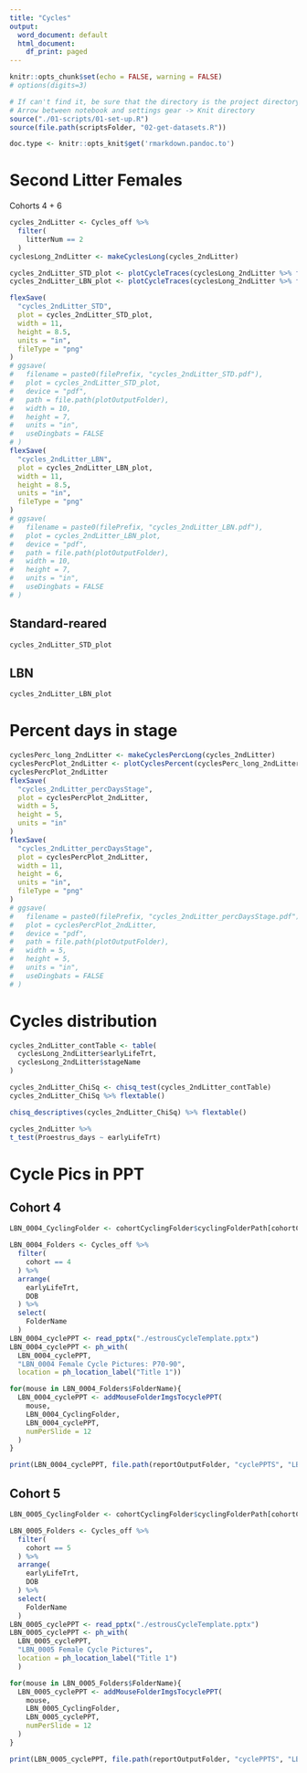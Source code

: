 ```yaml
---
title: "Cycles"
output:
  word_document: default
  html_document:
    df_print: paged
---
```


```r
knitr::opts_chunk$set(echo = FALSE, warning = FALSE)
# options(digits=3)
```

```r
# If can't find it, be sure that the directory is the project directory
# Arrow between notebook and settings gear -> Knit directory
source("./01-scripts/01-set-up.R")
source(file.path(scriptsFolder, "02-get-datasets.R"))

```

```r
doc.type <- knitr::opts_knit$get('rmarkdown.pandoc.to')
```

# Second Litter Females

Cohorts 4 + 6

```r
cycles_2ndLitter <- Cycles_off %>%
  filter(
    litterNum == 2
  )
cyclesLong_2ndLitter <- makeCyclesLong(cycles_2ndLitter)

cycles_2ndLitter_STD_plot <- plotCycleTraces(cyclesLong_2ndLitter %>% filter(earlyLifeTrt == "STD"))
cycles_2ndLitter_LBN_plot <- plotCycleTraces(cyclesLong_2ndLitter %>% filter(earlyLifeTrt == "LBN"))

flexSave(
  "cycles_2ndLitter_STD",
  plot = cycles_2ndLitter_STD_plot,
  width = 11,
  height = 8.5,
  units = "in",
  fileType = "png"
)
# ggsave(
#   filename = paste0(filePrefix, "cycles_2ndLitter_STD.pdf"),
#   plot = cycles_2ndLitter_STD_plot,
#   device = "pdf",
#   path = file.path(plotOutputFolder),
#   width = 10,
#   height = 7,
#   units = "in",
#   useDingbats = FALSE
# )
flexSave(
  "cycles_2ndLitter_LBN",
  plot = cycles_2ndLitter_LBN_plot,
  width = 11,
  height = 8.5,
  units = "in",
  fileType = "png"
)
# ggsave(
#   filename = paste0(filePrefix, "cycles_2ndLitter_LBN.pdf"),
#   plot = cycles_2ndLitter_LBN_plot,
#   device = "pdf",
#   path = file.path(plotOutputFolder),
#   width = 10,
#   height = 7,
#   units = "in",
#   useDingbats = FALSE
# )

```
## Standard-reared
```r
cycles_2ndLitter_STD_plot
```

## LBN
```r
cycles_2ndLitter_LBN_plot
```

# Percent days in stage
```r
cyclesPerc_long_2ndLitter <- makeCyclesPercLong(cycles_2ndLitter)
cyclesPercPlot_2ndLitter <- plotCyclesPercent(cyclesPerc_long_2ndLitter, fontSize = 16, dotSize = 2)
cyclesPercPlot_2ndLitter
flexSave(
  "cycles_2ndLitter_percDaysStage",
  plot = cyclesPercPlot_2ndLitter,
  width = 5,
  height = 5,
  units = "in"
)
flexSave(
  "cycles_2ndLitter_percDaysStage",
  plot = cyclesPercPlot_2ndLitter,
  width = 11,
  height = 6,
  units = "in",
  fileType = "png"
)
# ggsave(
#   filename = paste0(filePrefix, "cycles_2ndLitter_percDaysStage.pdf"),
#   plot = cyclesPercPlot_2ndLitter,
#   device = "pdf",
#   path = file.path(plotOutputFolder),
#   width = 5,
#   height = 5,
#   units = "in",
#   useDingbats = FALSE
# )
```

# Cycles distribution
```r
cycles_2ndLitter_contTable <- table(
  cyclesLong_2ndLitter$earlyLifeTrt,
  cyclesLong_2ndLitter$stageName
)

cycles_2ndLitter_ChiSq <- chisq_test(cycles_2ndLitter_contTable)
cycles_2ndLitter_ChiSq %>% flextable()

chisq_descriptives(cycles_2ndLitter_ChiSq) %>% flextable()
```

```r
cycles_2ndLitter %>%
t_test(Proestrus_days ~ earlyLifeTrt)
```
# Cycle Pics in PPT

## Cohort 4
```r
LBN_0004_CyclingFolder <- cohortCyclingFolder$cyclingFolderPath[cohortCyclingFolder$cohort == 4]

LBN_0004_Folders <- Cycles_off %>%
  filter(
    cohort == 4
  ) %>%
  arrange(
    earlyLifeTrt,
    DOB
  ) %>%
  select(
    FolderName
  )
LBN_0004_cyclePPT <- read_pptx("./estrousCycleTemplate.pptx")
LBN_0004_cyclePPT <- ph_with(
  LBN_0004_cyclePPT, 
  "LBN_0004 Female Cycle Pictures: P70-90", 
  location = ph_location_label("Title 1"))
```

```r
for(mouse in LBN_0004_Folders$FolderName){
  LBN_0004_cyclePPT <- addMouseFolderImgsTocyclePPT(
    mouse,
    LBN_0004_CyclingFolder,
    LBN_0004_cyclePPT,
    numPerSlide = 12
  )
}
```

```r
print(LBN_0004_cyclePPT, file.path(reportOutputFolder, "cyclePPTS", "LBN_0004_cycleImgs_P70-90.pptx"))
```

## Cohort 5
```r
LBN_0005_CyclingFolder <- cohortCyclingFolder$cyclingFolderPath[cohortCyclingFolder$cohort == 5]

LBN_0005_Folders <- Cycles_off %>%
  filter(
    cohort == 5
  ) %>%
  arrange(
    earlyLifeTrt,
    DOB
  ) %>%
  select(
    FolderName
  )
LBN_0005_cyclePPT <- read_pptx("./estrousCycleTemplate.pptx")
LBN_0005_cyclePPT <- ph_with(
  LBN_0005_cyclePPT, 
  "LBN_0005 Female Cycle Pictures", 
  location = ph_location_label("Title 1")
  )
```

```r
for(mouse in LBN_0005_Folders$FolderName){
  LBN_0005_cyclePPT <- addMouseFolderImgsTocyclePPT(
    mouse,
    LBN_0005_CyclingFolder,
    LBN_0005_cyclePPT,
    numPerSlide = 12
  )
}
```

```r
print(LBN_0005_cyclePPT, file.path(reportOutputFolder, "cyclePPTS", "LBN_0005_cycleImgs.pptx"))
```

